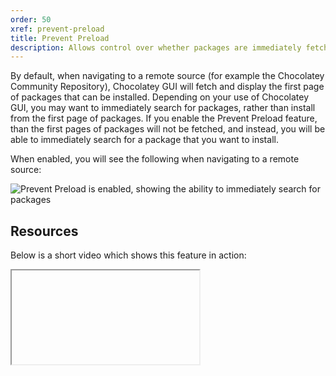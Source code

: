 ```yaml
---
order: 50
xref: prevent-preload
title: Prevent Preload
description: Allows control over whether packages are immediately fetched when navigating to a remote source view
---
```


By default, when navigating to a remote source (for example the Chocolatey Community Repository), Chocolatey GUI will fetch and display the first page of packages that can be installed.  Depending on your use of Chocolatey GUI, you may want to immediately search for packages, rather than install from the first page of packages.  If you enable the Prevent Preload feature, than the first pages of packages will not be fetched, and instead, you will be able to immediately search for a package that you want to install.

When enabled, you will see the following when navigating to a remote source:

![Prevent Preload is enabled, showing the ability to immediately search for packages](https://img.chocolatey.org/docs/chocolatey-gui/feature_prevent_preload.png "Prevent Preload is enabled, showing the ability to immediately search for packages")

## Resources

Below is a short video which shows this feature in action:

<Iframe ratio="16x9" link="https://www.youtube.com/embed/Zsyr51jr4QY?list=PL84yg23i9GBjAMY0OfHfn-MH4rviaccuc" />

## Example

This feature can be enabled, for the currently logged in user, by running the following command:

```powershell
chocolateyguicli feature enable --name="'PreventPreload'"
```

This feature can be disabled, for the currently logged in user, by running the following command:

```powershell
chocolateyguicli feature disable --name="'PreventPreload'"
```

Or, to enable/disable it globally at the machine level, run the following commands:

```powershell
chocolateyguicli feature enable --name="'PreventPreload'" --global

chocolateyguicli feature disable --name="'PreventPreload'" --global
```

## Default Value

The default value for this feature is disabled.

## Availability

The ability to control this feature from the Chocolatey GUI Settings screen has existed since Chocolatey GUI v0.18.0.

The ability to control this feature from the command line using `chocolateyguicli` has existed since Chocolatey GUI
v0.18.0.
